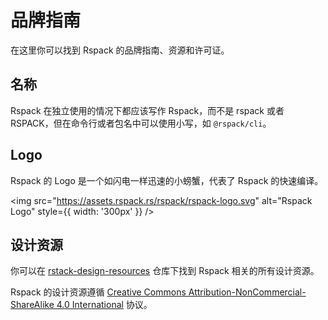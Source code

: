 # 品牌指南

在这里你可以找到 Rspack 的品牌指南、资源和许可证。

## 名称

Rspack 在独立使用的情况下都应该写作 Rspack，而不是 rspack 或者 RSPACK，但在命令行或者包名中可以使用小写，如 `@rspack/cli`。

## Logo

Rspack 的 Logo 是一个如闪电一样迅速的小螃蟹，代表了 Rspack 的快速编译。

<img
  src="https://assets.rspack.rs/rspack/rspack-logo.svg"
  alt="Rspack Logo"
  style={{ width: '300px' }}
/>

## 设计资源

你可以在 [rstack-design-resources](https://github.com/rspack-contrib/rstack-design-resources) 仓库下找到 Rspack 相关的所有设计资源。

Rspack 的设计资源遵循 [Creative Commons Attribution-NonCommercial-ShareAlike 4.0 International](https://creativecommons.org/licenses/by-nc-sa/4.0/deed.en) 协议。
